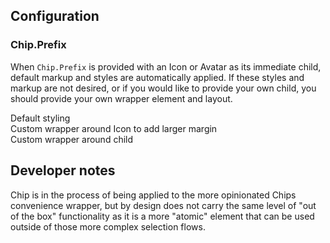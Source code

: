 
## Configuration

### Chip.Prefix

When `Chip.Prefix` is provided with an Icon or Avatar as its immediate child,
default markup and styles are automatically applied. If these styles and markup
are not desired, or if you would like to provide your own child, you should
provide your own wrapper element and layout.

<Canvas>
  <Box direction="column" gap="base">
    <Box direction="row" alignItems="center" gap="base">
      <Chip label="Select team">
        <Chip.Prefix>
          <Icon name="person" size="small" />
        </Chip.Prefix>
      </Chip>
      <Text>Default styling</Text>
    </Box>
    <Box direction="row" alignItems="center" gap="large">
      <Chip label="Select team">
        <Chip.Prefix>
          <div style={{ display: "flex", marginRight: 20 }}>
            <Icon name="person" size="small" />
          </div>
        </Chip.Prefix>
      </Chip>
      <Text>Custom wrapper around Icon to add larger margin</Text>
    </Box>
    <Box direction="row" alignItems="center" gap="base">
      <Chip label="Select team">
        <Chip.Prefix>
          <div style={{ display: "flex", marginRight: 15 }}>
            <StatusLabel status="success" label="Ready" />
          </div>
        </Chip.Prefix>
      </Chip>
      <Text>Custom wrapper around child</Text>
    </Box>
  </Box>
</Canvas>

## Developer notes

Chip is in the process of being applied to the more opinionated Chips
convenience wrapper, but by design does not carry the same level of "out of the
box" functionality as it is a more "atomic" element that can be used outside of
those more complex selection flows.
